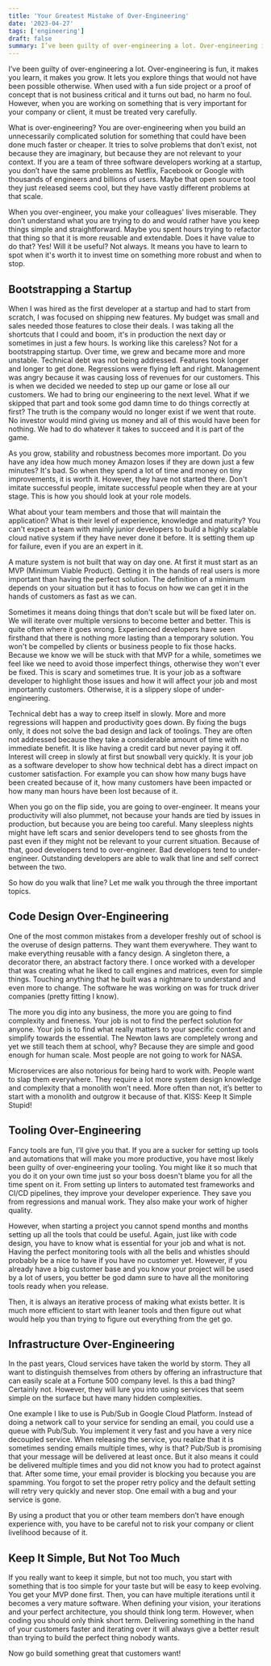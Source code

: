 ```yaml
---
title: 'Your Greatest Mistake of Over-Engineering'
date: '2023-04-27'
tags: ['engineering']
draft: false
summary: I’ve been guilty of over-engineering a lot. Over-engineering is fun, it makes you learn, it makes you grow. It lets you explore things that would not have been possible otherwise. When used with a fun side project or a proof of concept that is not business critical and it turns out bad, no harm no foul. However, when you are working on something that is very important for your company or client, it must be treated very carefully.
---
```


I’ve been guilty of over-engineering a lot. Over-engineering is fun, it makes you learn, it makes you grow. It lets you explore things that would not have been possible otherwise. When used with a fun side project or a proof of concept that is not business critical and it turns out bad, no harm no foul. However, when you are working on something that is very important for your company or client, it must be treated very carefully.

What is over-engineering? You are over-engineering when you build an unnecessarily complicated solution for something that could have been done much faster or cheaper. It tries to solve problems that don’t exist, not because they are imaginary, but because they are not relevant to your context. If you are a team of three software developers working at a startup, you don’t have the same problems as Netflix, Facebook or Google with thousands of engineers and billions of users. Maybe that open source tool they just released seems cool, but they have vastly different problems at that scale.

When you over-engineer, you make your colleagues' lives miserable. They don’t understand what you are trying to do and would rather have you keep things simple and straightforward. Maybe you spent hours trying to refactor that thing so that it is more reusable and extendable. Does it have value to do that? Yes! Will it be useful? Not always. It means you have to learn to spot when it's worth it to invest time on something more robust and when to stop.

## Bootstrapping a Startup

When I was hired as the first developer at a startup and had to start from scratch, I was focused on shipping new features. My budget was small and sales needed those features to close their deals. I was taking all the shortcuts that I could and boom, it's in production the next day or sometimes in just a few hours. Is working like this careless? Not for a bootstrapping startup. Over time, we grew and became more and more unstable. Technical debt was not being addressed. Features took longer and longer to get done. Regressions were flying left and right. Management was angry because it was causing loss of revenues for our customers. This is when we decided we needed to step up our game or lose all our customers. We had to bring our engineering to the next level. What if we skipped that part and took some god damn time to do things correctly at first? The truth is the company would no longer exist if we went that route. No investor would mind giving us money and all of this would have been for nothing. We had to do whatever it takes to succeed and it is part of the game.

As you grow, stability and robustness becomes more important. Do you have any idea how much money Amazon loses if they are down just a few minutes? It's bad. So when they spend a lot of time and money on tiny improvements, it is worth it. However, they have not started there. Don't imitate successful people, imitate successful people when they are at your stage. This is how you should look at your role models.

What about your team members and those that will maintain the application? What is their level of experience, knowledge and maturity? You can't expect a team with mainly junior developers to build a highly scalable cloud native system if they have never done it before. It is setting them up for failure, even if you are an expert in it.

A mature system is not built that way on day one. At first it must start as an MVP (Minimum Viable Product). Getting it in the hands of real users is more important than having the perfect solution. The definition of a minimum depends on your situation but it has to focus on how we can get it in the hands of customers as fast as we can.

Sometimes it means doing things that don't scale but will be fixed later on. We will iterate over multiple versions to become better and better. This is quite often where it goes wrong. Experienced developers have seen firsthand that there is nothing more lasting than a temporary solution. You won't be compelled by clients or business people to fix those hacks. Because we know we will be stuck with that MVP for a while, sometimes we feel like we need to avoid those imperfect things, otherwise they won't ever be fixed. This is scary and sometimes true. It is your job as a software developer to highlight those issues and how it will affect your job and most importantly customers. Otherwise, it is a slippery slope of under-engineering.

Technical debt has a way to creep itself in slowly. More and more regressions will happen and productivity goes down. By fixing the bugs only, it does not solve the bad design and lack of toolings. They are often not addressed because they take a considerable amount of time with no immediate benefit. It is like having a credit card but never paying it off. Interest will creep in slowly at first but snowball very quickly. It is your job as a software developer to show how technical debt has a direct impact on customer satisfaction. For example you can show how many bugs have been created because of it, how many customers have been impacted or how many man hours have been lost because of it.

When you go on the flip side, you are going to over-engineer. It means your productivity will also plummet, not because your hands are tied by issues in production, but because you are being too careful. Many sleepless nights might have left scars and senior developers tend to see ghosts from the past even if they might not be relevant to your current situation. Because of that, good developers tend to over-engineer. Bad developers tend to under-engineer. Outstanding developers are able to walk that line and self correct between the two.

So how do you walk that line? Let me walk you through the three important topics.

## Code Design Over-Engineering

One of the most common mistakes from a developer freshly out of school is the overuse of design patterns. They want them everywhere. They want to make everything reusable with a fancy design. A singleton there, a decorator there, an abstract factory there. I once worked with a developer that was creating what he liked to call engines and matrices, even for simple things. Touching anything that he built was a nightmare to understand and even more to change. The software he was working on was for truck driver companies (pretty fitting I know). 

The more you dig into any business, the more you are going to find complexity and fineness. Your job is not to find the perfect solution for anyone. Your job is to find what really matters to your specific context and simplify towards the essential. The Newton laws are completely wrong and yet we still teach them at school, why? Because they are simple and good enough for human scale. Most people are not going to work for NASA.

Microservices are also notorious for being hard to work with. People want to slap them everywhere. They require a lot more system design knowledge and complexity that a monolith won’t need. More often than not, it’s better to start with a monolith and outgrow it because of that. KISS: Keep It Simple Stupid!

## Tooling Over-Engineering

Fancy tools are fun, I’ll give you that. If you are a sucker for setting up tools and automations that will make you more productive, you have most likely been guilty of over-engineering your tooling. You might like it so much that you do it on your own time just so your boss doesn't blame you for all the time spent on it. From setting up linters to automated test frameworks and CI/CD pipelines, they improve your developer experience. They save you from regressions and manual work. They also make your work of higher quality.

However, when starting a project you cannot spend months and months setting up all the tools that could be useful. Again, just like with code design, you have to know what is essential for your job and what is not. Having the perfect monitoring tools with all the bells and whistles should probably be a nice to have if you have no customer yet. However, if you already have a big customer base and you know your project will be used by a lot of users, you better be god damn sure to have all the monitoring tools ready when you release.

Then, it is always an iterative process of making what exists better. It is much more efficient to start with leaner tools and then figure out what would help you than trying to figure out everything from the get go.

## Infrastructure Over-Engineering

In the past years, Cloud services have taken the world by storm. They all want to distinguish themselves from others by offering an infrastructure that can easily scale at a Fortune 500 company level. Is this a bad thing? Certainly not. However, they will lure you into using services that seem simple on the surface but have many hidden complexities.

One example I like to use is Pub/Sub in Google Cloud Platform. Instead of doing a network call to your service for sending an email, you could use a queue with Pub/Sub. You implement it very fast and you have a very nice decoupled service. When releasing the service, you realize that it is sometimes sending emails multiple times, why is that? Pub/Sub is promising that your message will be delivered at least once. But it also means it could be delivered multiple times and you did not know you had to protect against that. After some time, your email provider is blocking you because you are spamming. You forgot to set the proper retry policy and the default setting will retry very quickly and never stop. One email with a bug and your service is gone.

By using a product that you or other team members don’t have enough experience with, you have to be careful not to risk your company or client livelihood because of it.

## Keep It Simple, But Not Too Much

If you really want to keep it simple, but not too much, you start with something that is too simple for your taste but will be easy to keep evolving. You get your MVP done first. Then, you can have multiple iterations until it becomes a very mature software. When defining your vision, your iterations and your perfect architecture, you should think long term. However, when coding you should only think short term. Delivering something in the hand of your customers faster and iterating over it will always give a better result than trying to build the perfect thing nobody wants. 

Now go build something great that customers want!

